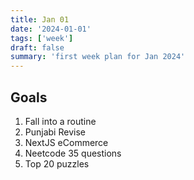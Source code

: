 ```yaml
---
title: Jan 01
date: '2024-01-01'
tags: ['week']
draft: false
summary: 'first week plan for Jan 2024'
---
```


## Goals

1. Fall into a routine
2. Punjabi Revise
3. NextJS eCommerce
4. Neetcode 35 questions
5. Top 20 puzzles
